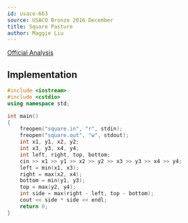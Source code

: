 ```yaml
---
id: usaco-663
source: USACO Bronze 2016 December
title: Square Pasture
author: Maggie Liu
---
```


[Official Analysis](http://www.usaco.org/current/data/sol_square_bronze_dec16.html)

<LanguageSection>

<CPPSection>

## Implementation

```cpp
#include <iostream>
#include <cstdio>
using namespace std;

int main()
{
	freopen("square.in", "r", stdin);
	freopen("square.out", "w", stdout);
	int x1, y1, x2, y2;
	int x3, y3, x4, y4;
	int left, right, top, bottom;
	cin >> x1 >> y1 >> x2 >> y2 >> x3 >> y3 >> x4 >> y4;
	left = min(x1, x3);
	right = max(x2, x4);
	bottom = min(y1, y3);
	top = max(y2, y4);
	int side = max(right - left, top - bottom);
	cout << side * side << endl;
	return 0;
}
```

</CPPSection>

</LanguageSection>